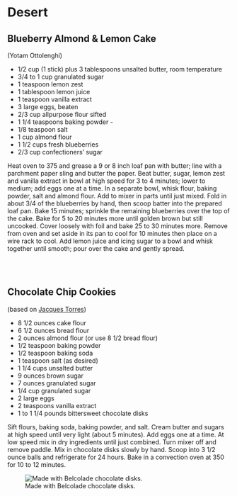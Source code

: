 # Desert {.unnumbered}

## Blueberry Almond & Lemon Cake {.unnumbered}

(Yotam Ottolenghi)

-   1/2 cup (1 stick) plus 3 tablespoons unsalted butter, room temperature
-   3/4 to 1 cup granulated sugar
-   1 teaspoon lemon zest
-   1 tablespoon lemon juice
-   1 teaspoon vanilla extract
-   3 large eggs, beaten
-   2/3 cup allpurpose flour sifted
-   1 1/4 teaspoons baking powder -
-   1/8 teaspoon salt
-   1 cup almond flour
-   1 1/2 cups fresh blueberries
-   2/3 cup confectioners' sugar

Heat oven to 375 and grease a 9 or 8 inch loaf pan with butter; line with a parchment paper sling and butter the paper. Beat butter, sugar, lemon zest and vanilla extract in bowl at high speed for 3 to 4 minutes; lower to medium; add eggs one at a time. In a separate bowl, whisk flour, baking powder, salt and almond flour. Add to mixer in parts until just mixed. Fold in about 3/4 of the blueberries by hand, then scoop batter into the prepared loaf pan. Bake 15 minutes; sprinkle the remaining blueberries over the top of the cake. Bake for 5 to 20 minutes more until golden brown but still uncooked. Cover loosely with foil and bake 25 to 30 minutes more. Remove from oven and set aside in its pan to cool for 10 minutes then place on a wire rack to cool. Add lemon juice and icing sugar to a bowl and whisk together until smooth; pour over the cake and gently spread.

<br/><br/>

## Chocolate Chip Cookies 
(based on [Jacques Torres](https://cooking.nytimes.com/recipes/1015819-chocolate-chip-cookies "Orignal recipe"))

-   8 1/2 ounces cake flour
-   6 1/2 ounces bread flour
-   2 ounces almond flour (or use 8 1/2 bread flour)
-   1/2 teaspoon baking powder
-   1/2 teaspoon baking soda
-   1 teaspoon salt (as desired)
-   1 1/4 cups unsalted butter
-   9 ounces brown sugar
-   7 ounces granulated sugar
-   1/4 cup granulated sugar
-   2 large eggs
-   2 teaspoons vanilla extract
-   1 to 1 1/4 pounds bittersweet chocolate disks

Sift flours, baking soda, baking powder, and salt. Cream butter and sugars at high speed until very light (about 5 minutes). Add eggs one at a time. At low speed mix in dry ingredients until just combined. Turn mixer off and remove paddle. Mix in chocolate disks slowly by hand. Scoop into 3 1/2 ounce balls and refrigerate for 24 hours. Bake in a convection oven at 350 for 10 to 12 minutes.

![Made with Belcolade chocolate disks.](assets/torres.png)
